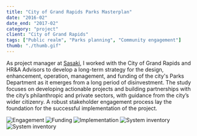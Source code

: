 ```yaml
---
title: "City of Grand Rapids Parks Masterplan"
date: "2016-02"
date_end: "2017-02"
category: "project"
client: "City of Grand Rapids"
tags: ["Public realm", "Parks planning", "Community engagement"]
thumb: "./thumb.gif"
---
```

As project manager at [Sasaki](http://www.sasaki.com/), I worked with the City of Grand Rapids and HR&A Advisors to develop a long-term strategy for the design, enhancement, operation, management, and funding of the city's Parks Department as it emerges from a long period of disinvestment. The study focuses on developing actionable projects and building partnerships with the city’s philanthropic and private sectors, with guidance from the city’s wider citizenry. A robust stakeholder engagement process lay the foundation for the successful implementation of the project.

![Engagement](5.engagement.JPG "A year-long public engagement campaign to solicit ideas for the parks system included efforts such as pop-up storefronts.")
![Funding](7.funding.jpg "Funding strategies that leverage public and private resources")
![Implementation](6.implementation.jpg "Clear, actionable implementation strategies")
![System inventory](3.inventory.jpg "A rigorously data-driven discovery phase revealed key strengths in Grand Rapids's parks system, as well as gaps in service delivery.")
![System inventory](4.inventory.jpg "Benchmarking against national standards")